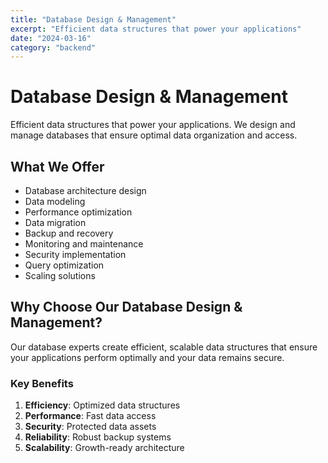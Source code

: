 ```yaml
---
title: "Database Design & Management"
excerpt: "Efficient data structures that power your applications"
date: "2024-03-16"
category: "backend"
---
```


# Database Design & Management

Efficient data structures that power your applications. We design and manage databases that ensure optimal data organization and access.

## What We Offer

- Database architecture design
- Data modeling
- Performance optimization
- Data migration
- Backup and recovery
- Monitoring and maintenance
- Security implementation
- Query optimization
- Scaling solutions

## Why Choose Our Database Design & Management?

Our database experts create efficient, scalable data structures that ensure your applications perform optimally and your data remains secure.

### Key Benefits

1. **Efficiency**: Optimized data structures
2. **Performance**: Fast data access
3. **Security**: Protected data assets
4. **Reliability**: Robust backup systems
5. **Scalability**: Growth-ready architecture 